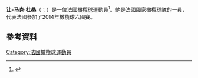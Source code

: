 '''让-马克·杜桑'''（{{lang-fr|Jean-Marc Doussain}}；{{bd|1991年|2月12日}}）是一位[[法國|法國]][[橄欖球|橄欖球]]運動員<ref>{{Cite news |url=http://www.planet-rugby.co.za/story/0,25883,9818_6306808,00.html |title=Top 14 Preview: Toulouse |date=11 August 2010 |publisher=Planet Rugby |deadurl=yes |archiveurl=https://web.archive.org/web/20111002191306/http://www.planet-rugby.co.za/story/0%2C25883%2C9818_6306808%2C00.html |archivedate=2011年10月2日 |accessdate=2015年11月23日 }}</ref>。他是法國國家橄欖球隊的一員，代表法國參加了2014年橄欖球六國賽。

==參考資料==
{{Reflist}}
[[Category:法國橄欖球運動員|Category:法國橄欖球運動員]]